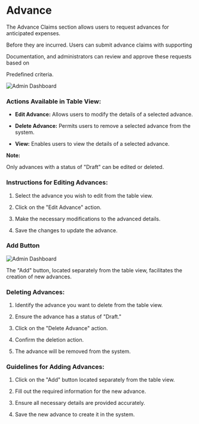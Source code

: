 # Advance



The Advance Claims section allows users to request advances for anticipated expenses. 

Before they are incurred. Users can submit advance claims with supporting 

Documentation, and administrators can review and approve these requests based on 

Predefined criteria. 



![Admin Dashboard](../image/advance.png)





### Actions Available in Table View:



- **Edit Advance:** Allows users to modify the details of a selected advance.

- **Delete Advance:** Permits users to remove a selected advance from the system.

- **View:** Enables users to view the details of a selected advance.



**Note:**

Only advances with a status of "Draft" can be edited or deleted.



### Instructions for Editing Advances:



1. Select the advance you wish to edit from the table view.

2. Click on the "Edit Advance" action.

3. Make the necessary modifications to the advanced details.

4. Save the changes to update the advance.



### Add Button



![Admin Dashboard](../image/advance.png)





The "Add" button, located separately from the table view, facilitates the creation of new advances.



### Deleting Advances:



1. Identify the advance you want to delete from the table view.

2. Ensure the advance has a status of "Draft."

3. Click on the "Delete Advance" action.

4. Confirm the deletion action.

5. The advance will be removed from the system.



### Guidelines for Adding Advances:



1. Click on the "Add" button located separately from the table view.

2. Fill out the required information for the new advance.

3. Ensure all necessary details are provided accurately.

4. Save the new advance to create it in the system.

